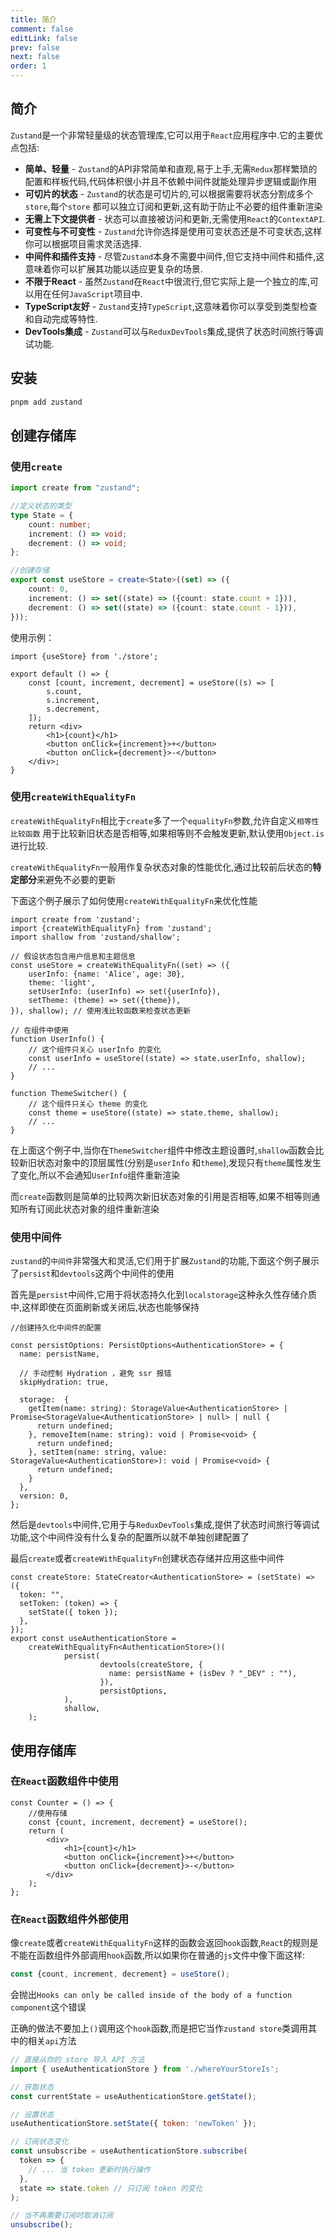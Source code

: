```yaml
---
title: 简介
comment: false
editLink: false
prev: false
next: false
order: 1
---
```


## 简介

`Zustand`是一个非常轻量级的状态管理库,它可以用于`React`应用程序中.它的主要优点包括:

* **简单、轻量** - `Zustand`的API非常简单和直观,易于上手,无需`Redux`那样繁琐的配置和样板代码,代码体积很小并且不依赖中间件就能处理异步逻辑或副作用
* **可切片的状态** - `Zustand`的状态是可切片的,可以根据需要将状态分割成多个`store`,每个`store`
  都可以独立订阅和更新,这有助于防止不必要的组件重新渲染
* **无需上下文提供者** - 状态可以直接被访问和更新,无需使用`React`的`ContextAPI`.
* **可变性与不可变性** - `Zustand`允许你选择是使用可变状态还是不可变状态,这样你可以根据项目需求灵活选择.
* **中间件和插件支持** - 尽管`Zustand`本身不需要中间件,但它支持中间件和插件,这意味着你可以扩展其功能以适应更复杂的场景.
* **不限于React** - 虽然`Zustand`在`React`中很流行,但它实际上是一个独立的库,可以用在任何`JavaScript`项目中.
* **TypeScript友好** - `Zustand`支持`TypeScript`,这意味着你可以享受到类型检查和自动完成等特性.
* **DevTools集成** - `Zustand`可以与`ReduxDevTools`集成,提供了状态时间旅行等调试功能.

## 安装

```bash
pnpm add zustand
```

## 创建存储库

### 使用`create`
```ts
import create from "zustand";

//定义状态的类型
type State = {
    count: number;
    increment: () => void;
    decrement: () => void;
};

//创建存储
export const useStore = create<State>((set) => ({
    count: 0,
    increment: () => set((state) => ({count: state.count + 1})),
    decrement: () => set((state) => ({count: state.count - 1})),
}));
```

使用示例：

```tsx
import {useStore} from './store';

export default () => {
    const [count, increment, decrement] = useStore((s) => [
        s.count,
        s.increment,
        s.decrement,
    ]);
    return <div>
        <h1>{count}</h1>
        <button onClick={increment}>+</button>
        <button onClick={decrement}>-</button>
    </div>;
}
```

### 使用`createWithEqualityFn`

`createWithEqualityFn`相比于`create`多了一个`equalityFn`参数,允许自定义`相等性比较函数`
用于比较新旧状态是否相等,如果相等则不会触发更新,默认使用`Object.is`进行比较.

`createWithEqualityFn`一般用作复杂状态对象的性能优化,通过比较前后状态的**特定部分**来避免不必要的更新

下面这个例子展示了如何使用`createWithEqualityFn`来优化性能

```tsx
import create from 'zustand';
import {createWithEqualityFn} from 'zustand';
import shallow from 'zustand/shallow';

// 假设状态包含用户信息和主题信息
const useStore = createWithEqualityFn((set) => ({
    userInfo: {name: 'Alice', age: 30},
    theme: 'light',
    setUserInfo: (userInfo) => set({userInfo}),
    setTheme: (theme) => set({theme}),
}), shallow); // 使用浅比较函数来检查状态更新

// 在组件中使用
function UserInfo() {
    // 这个组件只关心 userInfo 的变化
    const userInfo = useStore((state) => state.userInfo, shallow);
    // ...
}

function ThemeSwitcher() {
    // 这个组件只关心 theme 的变化
    const theme = useStore((state) => state.theme, shallow);
    // ...
}
```

在上面这个例子中,当你在`ThemeSwitcher`组件中修改主题设置时,`shallow`函数会比较新旧状态对象中的顶层属性(分别是`userInfo`
和`theme`),发现只有`theme`属性发生了变化,所以不会通知`UserInfo`组件重新渲染

而`create`函数则是简单的比较两次新旧状态对象的引用是否相等,如果不相等则通知所有订阅此状态对象的组件重新渲染

### 使用中间件

`zustand`的`中间件`非常强大和灵活,它们用于扩展`Zustand`的功能,下面这个例子展示了`persist`和`devtools`这两个中间件的使用

首先是`persist`中间件,它用于将状态持久化到`localstorage`这种永久性存储介质中,这样即使在页面刷新或关闭后,状态也能够保持

```tsx
//创建持久化中间件的配置

const persistOptions: PersistOptions<AuthenticationStore> = {
  name: persistName,

  // 手动控制 Hydration ，避免 ssr 报错
  skipHydration: true,

  storage:  {
    getItem(name: string): StorageValue<AuthenticationStore> | Promise<StorageValue<AuthenticationStore> | null> | null {
      return undefined;
    }, removeItem(name: string): void | Promise<void> {
      return undefined;
    }, setItem(name: string, value: StorageValue<AuthenticationStore>): void | Promise<void> {
      return undefined;
    }
  },
  version: 0,
};
```

然后是`devtools`中间件,它用于与`ReduxDevTools`集成,提供了状态时间旅行等调试功能,这个中间件没有什么复杂的配置所以就不单独创建配置了

最后`create`或者`createWithEqualityFn`创建状态存储并应用这些中间件

```tsx
const createStore: StateCreator<AuthenticationStore> = (setState) => ({
  token: "",
  setToken: (token) => {
    setState({ token });
  },
});
export const useAuthenticationStore =
    createWithEqualityFn<AuthenticationStore>()(
            persist(
                    devtools(createStore, {
                      name: persistName + (isDev ? "_DEV" : ""),
                    }),
                    persistOptions,
            ),
            shallow,
    );
```

## 使用存储库

### 在`React`函数组件中使用

```tsx
const Counter = () => {
    //使用存储
    const {count, increment, decrement} = useStore();
    return (
        <div>
            <h1>{count}</h1>
            <button onClick={increment}>+</button>
            <button onClick={decrement}>-</button>
        </div>
    );
};
```

### 在`React`函数组件外部使用

像`create`或者`createWithEqualityFn`这样的函数会返回`hook`函数,`React`的规则是不能在函数组件外部调用`hook`函数,所以如果你在普通的`js`文件中像下面这样:

```ts
const {count, increment, decrement} = useStore();
```
会抛出`Hooks can only be called inside of the body of a function component`这个错误

正确的做法不要加上`()`调用这个`hook`函数,而是把它当作`zustand store`类调用其中的相关`api`方法

```js
// 直接从你的 store 导入 API 方法
import { useAuthenticationStore } from './whereYourStoreIs';

// 获取状态
const currentState = useAuthenticationStore.getState();

// 设置状态
useAuthenticationStore.setState({ token: 'newToken' });

// 订阅状态变化
const unsubscribe = useAuthenticationStore.subscribe(
  token => {
    // ... 当 token 更新时执行操作
  },
  state => state.token // 只订阅 token 的变化
);

// 当不再需要订阅时取消订阅
unsubscribe();
```
